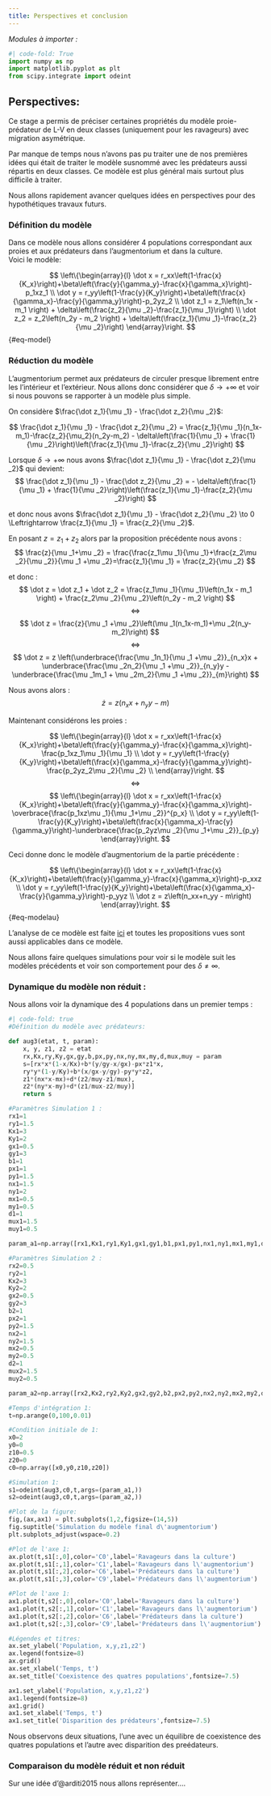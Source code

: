 ```yaml
---
title: Perspectives et conclusion
---
```

*Modules à importer :*

```python
#| code-fold: True
import numpy as np
import matplotlib.pyplot as plt
from scipy.integrate import odeint
```

## Perspectives:

Ce stage a permis de préciser certaines propriétés du modèle proie-prédateur de L-V en deux classes (uniquement pour les ravageurs) avec migration asymétrique.

Par manque de temps nous n'avons pas pu traiter une de nos premières idées qui était de traiter le modèle susnommé avec les prédateurs aussi répartis en deux classes. Ce modèle est plus général mais surtout plus difficile à traiter.  

Nous allons rapidement avancer quelques idées en perspectives pour des hypothétiques travaux futurs.

### Définition du modèle

Dans ce modèle nous allons considérer 4 populations correspondant aux proies et aux prédateurs dans l'augmentorium et dans la culture.  
Voici le modèle:

$$ \left\{\begin{array}{l}
\dot x = r_xx\left(1-\frac{x}{K_x}\right)+\beta\left(\frac{y}{\gamma_y}-\frac{x}{\gamma_x}\right)-p_1xz_1 \\
\dot y = r_yy\left(1-\frac{y}{K_y}\right)+\beta\left(\frac{x}{\gamma_x}-\frac{y}{\gamma_y}\right)-p_2yz_2 \\
\dot z_1 = z_1\left(n_1x - m_1 \right) + \delta\left(\frac{z_2}{\mu _2}-\frac{z_1}{\mu _1}\right) \\
\dot z_2 = z_2\left(n_2y - m_2 \right) + \delta\left(\frac{z_1}{\mu _1}-\frac{z_2}{\mu _2}\right)
\end{array}\right.
$$ {#eq-model}

### Réduction du modèle 

L'augmentorium permet aux prédateurs de circuler presque librement entre les l'intérieur et l'extérieur. Nous allons donc considérer que $\delta \to +\infty$ et voir si nous pouvons se rapporter à un modèle plus simple.

On considère $\frac{\dot z_1}{\mu _1} - \frac{\dot z_2}{\mu _2}$:   

$$
\frac{\dot z_1}{\mu _1} - \frac{\dot z_2}{\mu _2} = \frac{z_1}{\mu _1}(n_1x-m_1)-\frac{z_2}{\mu_2}(n_2y-m_2) - \delta\left(\frac{1}{\mu _1} + \frac{1}{\mu _2}\right)\left(\frac{z_1}{\mu _1}-\frac{z_2}{\mu _2}\right)
$$

Lorsque $\delta \to +\infty$ nous avons $\frac{\dot z_1}{\mu _1} - \frac{\dot z_2}{\mu _2}$ qui devient:
$$
\frac{\dot z_1}{\mu _1} - \frac{\dot z_2}{\mu _2} = - \delta\left(\frac{1}{\mu _1} + \frac{1}{\mu _2}\right)\left(\frac{z_1}{\mu _1}-\frac{z_2}{\mu _2}\right)
$$

et donc nous avons $\frac{\dot z_1}{\mu _1} - \frac{\dot z_2}{\mu _2} \to 0 \Leftrightarrow  \frac{z_1}{\mu _1} = \frac{z_2}{\mu _2}$.

En posant $z=z_1+z_2$ alors par la proposition précédente nous avons : 
$$
\frac{z}{\mu _1+\mu _2} = \frac{\frac{z_1\mu _1}{\mu _1}+\frac{z_2\mu _2}{\mu _2}}{\mu _1 +\mu _2}=\frac{z_1}{\mu _1} = \frac{z_2}{\mu _2}
$$

et donc :
$$
\dot z = \dot z_1 + \dot z_2 = \frac{z_1\mu _1}{\mu _1}\left(n_1x - m_1 \right) + \frac{z_2\mu _2}{\mu _2}\left(n_2y - m_2 \right)
$$
$$
\Leftrightarrow
$$
$$
\dot z = \frac{z}{\mu _1 +\mu _2}\left(\mu _1(n_1x-m_1)+\mu _2(n_y-m_2)\right)
$$
$$
\Leftrightarrow
$$
$$
\dot z = z \left(\underbrace{\frac{\mu _1n_1}{\mu _1 +\mu _2}}_{n_x}x + \underbrace{\frac{\mu _2n_2}{\mu _1 +\mu _2}}_{n_y}y - \underbrace{\frac{\mu _1m_1 + \mu _2m_2}{\mu _1 +\mu _2}}_{m}\right)
$$

Nous avons alors :
$$
\dot z = z(n_xx+n_yy-m)
$$

Maintenant considérons les proies : 

$$ \left\{\begin{array}{l}
\dot x = r_xx\left(1-\frac{x}{K_x}\right)+\beta\left(\frac{y}{\gamma_y}-\frac{x}{\gamma_x}\right)-\frac{p_1xz_1\mu _1}{\mu _1} \\
\dot y = r_yy\left(1-\frac{y}{K_y}\right)+\beta\left(\frac{x}{\gamma_x}-\frac{y}{\gamma_y}\right)-\frac{p_2yz_2\mu _2}{\mu _2} \\
\end{array}\right.
$$
$$
\Leftrightarrow
$$
$$
\left\{\begin{array}{l}
\dot x = r_xx\left(1-\frac{x}{K_x}\right)+\beta\left(\frac{y}{\gamma_y}-\frac{x}{\gamma_x}\right)-\overbrace{\frac{p_1xz\mu _1}{\mu _1+\mu _2}}^{p_x} \\
\dot y = r_yy\left(1-\frac{y}{K_y}\right)+\beta\left(\frac{x}{\gamma_x}-\frac{y}{\gamma_y}\right)-\underbrace{\frac{p_2yz\mu _2}{\mu _1+\mu _2}}_{p_y}
\end{array}\right.
$$

Ceci donne donc le modèle d'augmentorium de la partie précédente :

$$ \left\{\begin{array}{l}
\dot x = r_xx\left(1-\frac{x}{K_x}\right)+\beta\left(\frac{y}{\gamma_y}-\frac{x}{\gamma_x}\right)-p_xxz \\
\dot y = r_yy\left(1-\frac{y}{K_y}\right)+\beta\left(\frac{x}{\gamma_x}-\frac{y}{\gamma_y}\right)-p_yyz \\
\dot z = z\left(n_xx+n_yy - m\right)
\end{array}\right.
$$ {#eq-modelau}


L'analyse de ce modèle est faite [ici](modelaug.qmd) et toutes les propositions vues sont aussi applicables dans ce modèle.

Nous allons faire quelques simulations pour voir si le modèle suit les modèles précédents et voir son comportement pour des $\delta \ne \infty$. 

### Dynamique du modèle non réduit :
Nous allons voir la dynamique des 4 populations dans un premier temps :

```python
#| code-fold: true
#Définition du modèle avec prédateurs:

def aug3(etat, t, param):
    x, y, z1, z2 = etat
    rx,Kx,ry,Ky,gx,gy,b,px,py,nx,ny,mx,my,d,mux,muy = param
    s=[rx*x*(1-x/Kx)+b*(y/gy-x/gx)-px*z1*x,
    ry*y*(1-y/Ky)+b*(x/gx-y/gy)-py*y*z2,
    z1*(nx*x-mx)+d*(z2/muy-z1/mux),
    z2*(ny*x-my)+d*(z1/mux-z2/muy)]
    return s

#Paramètres Simulation 1 : 
rx1=1
ry1=1.5
Kx1=3
Ky1=2
gx1=0.5
gy1=3
b1=1
px1=1
py1=1.5
nx1=1.5
ny1=2
mx1=0.5
my1=0.5
d1=1
mux1=1.5
muy1=0.5

param_a1=np.array([rx1,Kx1,ry1,Ky1,gx1,gy1,b1,px1,py1,nx1,ny1,mx1,my1,d1,mux1,muy1])

#Paramètres Simulation 2 : 
rx2=0.5
ry2=1
Kx2=3
Ky2=2
gx2=0.5
gy2=3
b2=1
px2=1
py2=1.5
nx2=1
ny2=1.5
mx2=0.5
my2=0.5
d2=1
mux2=1.5
muy2=0.5

param_a2=np.array([rx2,Kx2,ry2,Ky2,gx2,gy2,b2,px2,py2,nx2,ny2,mx2,my2,d2,mux2,muy2])

#Temps d'intégration 1:
t=np.arange(0,100,0.01)

#Condition initiale de 1:
x0=2
y0=0
z10=0.5
z20=0
c0=np.array([x0,y0,z10,z20])

#Simulation 1:
s1=odeint(aug3,c0,t,args=(param_a1,))
s2=odeint(aug3,c0,t,args=(param_a2,))

#Plot de la figure: 
fig,(ax,ax1) = plt.subplots(1,2,figsize=(14,5))
fig.suptitle('Simulation du modèle final d\'augmentorium')
plt.subplots_adjust(wspace=0.2)

#Plot de l'axe 1:
ax.plot(t,s1[:,0],color='C0',label='Ravageurs dans la culture')
ax.plot(t,s1[:,1],color='C1',label='Ravageurs dans l\'augmentorium')
ax.plot(t,s1[:,2],color='C6',label='Prédateurs dans la culture')
ax.plot(t,s1[:,3],color='C9',label='Prédateurs dans l\'augmentorium')

#Plot de l'axe 1:
ax1.plot(t,s2[:,0],color='C0',label='Ravageurs dans la culture')
ax1.plot(t,s2[:,1],color='C1',label='Ravageurs dans l\'augmentorium')
ax1.plot(t,s2[:,2],color='C6',label='Prédateurs dans la culture')
ax1.plot(t,s2[:,3],color='C9',label='Prédateurs dans l\'augmentorium')

#Légendes et titres:
ax.set_ylabel('Population, x,y,z1,z2')
ax.legend(fontsize=8)
ax.grid()
ax.set_xlabel('Temps, t')
ax.set_title('Coexistence des quatres populations',fontsize=7.5)

ax1.set_ylabel('Population, x,y,z1,z2')
ax1.legend(fontsize=8)
ax1.grid()
ax1.set_xlabel('Temps, t')
ax1.set_title('Disparition des prédateurs',fontsize=7.5)
```

Nous observons deux situations, l'une avec un équilibre de coexistence des quatres populations et l'autre avec disparition des preédateurs. 

### Comparaison du modèle réduit et non réduit

Sur une idée d'@arditi2015 nous allons représenter....